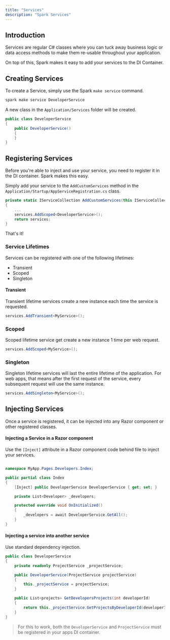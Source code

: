 ```yaml
---
title: "Services"
description: "Spark Services"
---
```


## Introduction
Services are regular C# classes where you can tuck away business logic or data access methods to make them re-usable throughout your application.

On top of this, Spark makes it easy to add your services to the DI Container.

## Creating Services
To create a Service, simply use the Spark `make service` command.

```bash
spark make service DeveloperService
```
A new class in the `Application/Services` folder will be created.

```csharp
public class DeveloperService
{
    public DeveloperService()
    {
    }
}
```

## Registering Services
Before you're able to inject and use your service, you need to register it in the DI container. Spark makes this easy. 

Simply add your service to the `AddCustomServices` method in the  `Application/Startup/AppServiceRegistration.cs` class.
```csharp
private static IServiceCollection AddCustomServices(this IServiceCollection services)
{
    ...
    services.AddScoped<DeveloperService>();
    return services;
}
```

That's it!

### Service Lifetimes
Services can be registered with one of the following lifetimes:

- Transient
- Scoped
- Singleton

#### Transient
Transient lifetime services create a new instance each time the service is requested.

```csharp
services.AddTransient<MyService>();
```

### Scoped
Scoped lifetime service get create a new instance 1 time per web request.

```csharp
services.AddScoped<MyService>();
```

### Singleton
Singleton lifetime services will last the entire lifetime of the application. For web apps, that means after the first request of the service, every subsequent request will use the same instance.

```csharp
services.AddSingleton<MyService>();
```

## Injecting Services
Once a service is registered, it can be injected into any Razor component or other registered classes.

#### Injecting a Service in a Razor component

Use the `[Inject]` attribute in a Razor component code behind file to inject your services.
```csharp

namespace MyApp.Pages.Developers.Index;

public partial class Index
{
    [Inject] public DeveloperService DeveloperService { get; set; }

	private List<Developer> _developers;

    protected override void OnInitialized()
    {
		_developers = await DeveloperService.GetAll();
    }
}
```

#### Injecting a service into another service

Use standard dependency injection.
```csharp
public class DeveloperService
{
    private readonly ProjectService _projectService;

    public DeveloperService(ProjectService projectService)
    {
        this._projectService = projectService;
    }

    public List<projects> GetDevelopersProjects(int developerId) 
    {
        return this._projectService.GetProjectsByDeveloperId(developerId);
    }
}
```

>
> For this to work, both the `DeveloperService` and `ProjectService` must be registered in your apps DI container.
>
